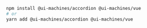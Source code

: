 ```bash
npm install @ui-machines/accordion @ui-machines/vue
# or
yarn add @ui-machines/accordion @ui-machines/vue
```
